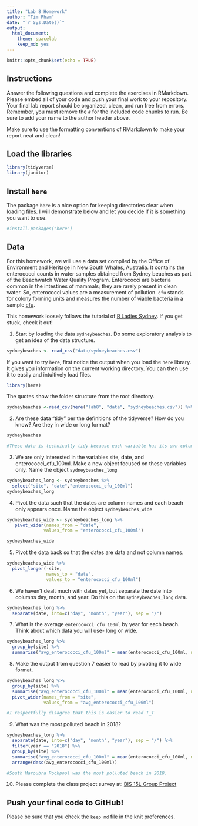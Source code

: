 ```yaml
---
title: "Lab 8 Homework"
author: "Tim Pham"
date: "`r Sys.Date()`"
output:
  html_document: 
    theme: spacelab
    keep_md: yes
---
```


```r
knitr::opts_chunk$set(echo = TRUE)
```

## Instructions
Answer the following questions and complete the exercises in RMarkdown. Please embed all of your code and push your final work to your repository. Your final lab report should be organized, clean, and run free from errors. Remember, you must remove the `#` for the included code chunks to run. Be sure to add your name to the author header above.  

Make sure to use the formatting conventions of RMarkdown to make your report neat and clean!  

## Load the libraries
```r
library(tidyverse)
library(janitor)
``` 

## Install `here`
The package `here` is a nice option for keeping directories clear when loading files. I will demonstrate below and let you decide if it is something you want to use.  
```r
#install.packages("here")
```

## Data
For this homework, we will use a data set compiled by the Office of Environment and Heritage in New South Whales, Australia. It contains the enterococci counts in water samples obtained from Sydney beaches as part of the Beachwatch Water Quality Program. Enterococci are bacteria common in the intestines of mammals; they are rarely present in clean water. So, enterococci values are a measurement of pollution. `cfu` stands for colony forming units and measures the number of viable bacteria in a sample [cfu](https://en.wikipedia.org/wiki/Colony-forming_unit).   

This homework loosely follows the tutorial of [R Ladies Sydney](https://rladiessydney.org/). If you get stuck, check it out!  

1. Start by loading the data `sydneybeaches`. Do some exploratory analysis to get an idea of the data structure.
```r
sydneybeaches <- read_csv("data/sydneybeaches.csv")
```

If you want to try `here`, first notice the output when you load the `here` library. It gives you information on the current working directory. You can then use it to easily and intuitively load files.
```r
library(here)
```

The quotes show the folder structure from the root directory.
```r
sydneybeaches <-read_csv(here("lab8", "data", "sydneybeaches.csv")) %>% janitor::clean_names()
```

2. Are these data "tidy" per the definitions of the tidyverse? How do you know? Are they in wide or long format?

```r
sydneybeaches 

#These data is technically tidy because each variable has its own column, each observation has its own row, and each value has its own cell. This is in the wide format.
```


3. We are only interested in the variables site, date, and enterococci_cfu_100ml. Make a new object focused on these variables only. Name the object `sydneybeaches_long`
```r
sydneybeaches_long <- sydneybeaches %>% 
  select("site", "date","enterococci_cfu_100ml")
sydneybeaches_long
```


4. Pivot the data such that the dates are column names and each beach only appears once. Name the object `sydneybeaches_wide`

```r
sydneybeaches_wide <- sydneybeaches_long %>% 
   pivot_wider(names_from = "date", 
              values_from = "enterococci_cfu_100ml")

sydneybeaches_wide
```



5. Pivot the data back so that the dates are data and not column names.

```r
sydneybeaches_wide %>% 
  pivot_longer(-site,
               names_to = "date",
               values_to = "enterococci_cfu_100ml")
```


6. We haven't dealt much with dates yet, but separate the date into columns day, month, and year. Do this on the `sydneybeaches_long` data.

```r
sydneybeaches_long %>% 
  separate(date, into=c("day", "month", "year"), sep = "/") 
```


7. What is the average `enterococci_cfu_100ml` by year for each beach. Think about which data you will use- long or wide.

```r
sydneybeaches_long %>% 
  group_by(site) %>% 
  summarise("avg_enterococci_cfu_100ml" = mean(enterococci_cfu_100ml, na.rm = T))
```


8. Make the output from question 7 easier to read by pivoting it to wide format.

```r
sydneybeaches_long %>% 
  group_by(site) %>% 
  summarise("avg_enterococci_cfu_100ml" = mean(enterococci_cfu_100ml, na.rm = T)) %>% 
  pivot_wider(names_from = "site", 
              values_from = "avg_enterococci_cfu_100ml")

#I respectfully disagree that this is easier to read T_T 
```


9. What was the most polluted beach in 2018?

```r
sydneybeaches_long %>% 
  separate(date, into=c("day", "month", "year"), sep = "/") %>% 
  filter(year == "2018") %>% 
  group_by(site) %>% 
  summarise("avg_enterococci_cfu_100ml" = mean(enterococci_cfu_100ml, na.rm = T)) %>% 
  arrange(desc(avg_enterococci_cfu_100ml))

#South Maroubra Rockpool was the most polluted beach in 2018.
```


10. Please complete the class project survey at: [BIS 15L Group Project](https://forms.gle/H2j69Z3ZtbLH3efW6)


## Push your final code to GitHub!
Please be sure that you check the `keep md` file in the knit preferences.   